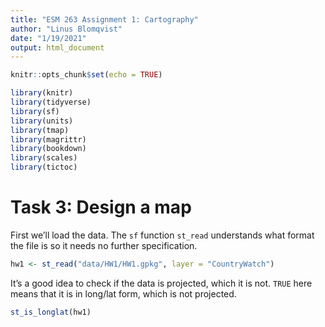 ```yaml
---
title: "ESM 263 Assignment 1: Cartography"
author: "Linus Blomqvist"
date: "1/19/2021"
output: html_document
---
```


```r
knitr::opts_chunk$set(echo = TRUE)
```

```r
library(knitr)
library(tidyverse)
library(sf)
library(units)
library(tmap)
library(magrittr)
library(bookdown)
library(scales)
library(tictoc)
```


# Task 3: Design a map

First we'll load the data. The `sf` function `st_read` understands what format the file is so it needs no further specification.

```r
hw1 <- st_read("data/HW1/HW1.gpkg", layer = "CountryWatch")
```
It's a good idea to check if the data is projected, which it is not. `TRUE` here means that it is in long/lat form, which is not projected.
```r
st_is_longlat(hw1)
```

